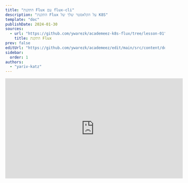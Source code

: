 ```yaml
---
title: "התקנת Flux עם flux-cli"
description: "התקנת Flux על הקלאסטר שלך של K8S" 
template: "doc"
publishDate: 2024-01-30
sources: 
  - url: "https://github.com/ywarezk/academeez-k8s-flux/tree/lesson-01"
    title: התקנת Flux
prev: false
editUrl: "https://github.com/ywarezk/academeez/edit/main/src/content/docs/he/courses/kubernetes/flux/installation.mdx"
sidebar:
  order: 1
authors:
  - "yariv-katz"
---
```


<div class="not-content flex">
  <iframe
    className="mx-auto"
    width="560"
    height="315"
    src="https://www.youtube.com/embed/vp-oFksFoZs?si=6XALIufPOMTq7rxG"
    title="YouTube video player"
    frameBorder="0"
    allow="accelerometer; autoplay; clipboard-write; encrypted-media; gyroscope; picture-in-picture; web-share"
    allowFullScreen
  />
</div>

כדי להתקין את flux על הקלאסטר שלנו נצטרך לבצע את השלבים הבאים:

- התקנת [Flux CLI](https://fluxcd.io/flux/installation/#install-the-flux-cli) על המחשב שלך
- יצירת Repository ב-Github שבו יאוחסן המצב של הקלאסטר בקבצי yaml
- Create a [Github PAT](https://docs.github.com/en/authentication/keeping-your-account-and-data-secure/managing-your-personal-access-tokens) (Personal Access Token) that will allow Flux to access the repository
- יצירת [Github PAT](https://docs.github.com/en/authentication/keeping-your-account-and-data-secure/managing-your-personal-access-tokens) (Personal Access Token) שיאפשר ל-Flux לגשת ל-Repository
- להשתמש ב-Flux CLI, להריץ את `flux bootstrap` כדי להתקין את Flux על הקלאסטר

## דרישות מוקדמות

בשיעור זה אנו מניחים שיש לך קלאסטר של kubernetes - גרסת שרת 1.26 או גבוהה יותר, ועל המחשב שלך יש `kubectl` שיכול לתקשר עם הקלאסטר שלך.  
אנו לא נסביר את השלבים האלה, אך אנו ממליצים ליצור קלאסטר ניהולי מינימלי באחד מספקי הענן (בקורס זה נשתמש ב-[GKE](https://cloud.google.com/kubernetes-engine) - קלאסטר ניהולי של GCP).

## Flux CLI

Flux CLI הוא כלי שורת פקודה שמאפשר לך להפעיל את flux על הקלאסטר שלך, ולהתקשר עם flux שרץ על הקלאסטר שלך.
Flux CLI ניתן להתקנה בדרכים שונות, אך נתקין אותו באמצעות homebrew:


```bash
brew install fluxcd/tap/flux
```

עבור דרכי התקנה נוספות ניתן לבדוק את [המדריך הרשמי](https://fluxcd.io/flux/installation/).

ודאו שאחרי ההתקנה אתם יכולים להריץ בטרמינל:

```bash
flux --version
```

בזמן כתיבת המאמר גרסת ה-flux היא `fluxctl version 2.2.2`.

## פקודת שכיחות של Flux CLI

Flux CLI מכיל פקודות שונות שמאפשרות לך להתקשר עם flux שרץ על הקלאסטר שלך, או לעזור לך ליצור משאבים מקומיים.
ניתן לראות את הפקודות באמצעות:

```bash
flux --help
```

להלן כמה מהתכונות העיקריות של ה-cli:
- **bootstrap** - פקודה זו תתקין את flux על הקלאסטר שלך, תעדכן את flux לגרסה חדשה יותר, תתקין מחדש רכיבים נוספים אם נדרש.
- **check** - תוודא שהקלאסטר שלך עומד בדרישות עבור flux.
- **create** - פקודות שמאפשרות לך ליצור משאבים מקומיים (בדרך כלל תשתמש בזה כדי ליצור את המשאבים מקומית עם הדגל `--export` ואז לשלוח אותם למאגר git)
- **reconcile** - פקודה שמאפשרת לך לסנכרן את flux controllers ולעדכן את מצב הקלאסטר שלך אם נדרש.

נתחיל על ידי הרצת הפקודה `flux check` כדי לוודא שהקלאסטר שלנו עומד בדרישות עבור flux:

```bash
flux check --pre
```

## סנכרון Flux עם הריפוסיטורי

בקרוב נתקין flux על הקלאסטר שלנו, וflux ייצור פודים של קונטרולרים, אלו הקונטרולרים יגיבו למשאבים מסוימים של flux. אל תדאגו על הקונטרולרים האלו כרגע כי נכון לעכשיו יהיו שיעורים על כל קונטרולר.
מה שחשוב כרגע הוא שאחד מהקונטרולרים נקרא `source-controller` ואנו יכולים להורות לקונטרולר זה לקרוא מ branches בריפוסיטורי git. עכשיו למה זה חשוב עבורנו? כי זה יהיה נקודת הכניסה שלנו להורות ל-flux **"לצפות על משאבים מסוג flux בריפוסיטורי זה"**.  
כלומר ניתן להורות ל-flux לקרוא מריפוסיטורי git, ואז נוכל ליצור משאבים מסוג `Kustomization` שיאמרו ל-flux לעקוב אחרי מיקום מסוים בריפוסיטורי, ואז נוכל ליצור משאבים בקלאסטר, ואז flux ישמור על מצב הקלאסטר עם המשאבים שיצרנו.  
בקורס זה נורה ל-flux לעקוב אחרי branch **main** בריפוסיטורי git יחיד, כל דקה, אך ניתן להורות ל-flux לעקוב אחרי יותר מריפוסיטורי git, או יותר מ-branch אחד, למערכת מבוזרת עם כמה צוותים.
על מנת ש-flux יוכל לקרוא מריפוסיטורי git (בדוגמה שלנו נשתמש ב-github), נצטרך ליצור PAT (Personal Access Token) שיאפשר ל-flux לגשת לריפוסיטורי.

## PAT - Personal Access Token - מפתח גישה אישי

אנחנו נגדיר את flux לעקוב אחרי שינוי בריפוסיטורי, ולדעת מה המשאבים שיצרנו, נצטרך ליצור PAT (Personal Access Token) שיאפשר ל-flux לגשת לריפוסיטורי. ה-PAT יתן ל-flux גישה לריפוסיטורי ולראות את השינויים (ניתן להגדיר PAT יחיד שיאפשר לגשת לריפוסיטורי רבים).
הריפוסיטורי שלנו יהיה מאוחסן ב-Github, וב-Github יש 2 סוגי PATs, אחד שיש לו גישה לכל הריפוסיטוריות של המשתמש (קלאסי), ואחד שיש לו גישה רק לריפוסיטוריות שנקבעו (fine-grained token). 
בדוגמה שלנו ניצור PAT שיש לו גישה רק לריפוסיטורי אחד (בדוגמה שלנו אבל בהגדרת צוותים מבוזרת נוכל להגדיר ריפוסיטורי רבים), ונקבע לו את הסקופ `repo`.  
ראשית ניצור ריפוסיטורי ב-Github שבו יאוחסן המצב של הקלאסטר. בדוגמה שלנו יצרתי את הריפוסיטורי הציבורי: [ywarezk/academeez-k8s-course](https://github.com/ywarezk/academeez-k8s-course).  
לאחר שיצרתם את הריפוסיטורי, ניצור PAT שיש לו גישה לריפוסיטורי זה. ניתן ליצור PAT בכתובת: [Settings/Developer Settings/Personal Access Tokens/Fine-grained token](https://github.com/settings/tokens?type=beta) או פשוט ללחוץ על [קישור זה](https://github.com/settings/tokens?type=beta).  

- בחר שם ל-token
- בחר תאריך תפוגה ל-token - כאשר ה-token יפוג תצטרך לסנכרן עם token חדש
- אפשר גישה רק ל-repository שיצרת
- באגף ההרשאות **Repository permissions** בחר **Contents** ושנה את הגישה ל-**Read and write**

לחץ על **Generate token** ותראה טוקן שמתחיל ב `github_pat_****` העתק את הטוקן ובטרמינל קבע אותו כמשתנה סביבה:

```bash
> export GITHUB_TOKEN=github_pat_****
```

אנחנו כמעט מוכנים להתחיל להפעיל את flux על הקלאסטר שלנו, אך לפני שנעשה זאת נתכנן איך יראה ה-repository שלנו ב-git.

## ריבוי קלאסטרים

בקורס זה נעבוד עם קלאסטר אחד, אך בסביבה אמיתית תהיה לך ריבוי קלאסטרים, לדוגמה קלאסטר ל-staging, קלאסטר ל-production, קלאסטר ל-development, קלאסטר ל-CI ועוד.
Flux יכול לנהל ריבוי קלאסטרים, ולא רק זה, אלא גם לשתף משאבים בין הקלאסטרים. חשבו על כל הפעמים שיצרתם קלאסטר ואז התקנתם ingress controller (בקורס זה נעבוד עם nginx ingress controller) ועשיתם זאת שוב ושוב על כל קלאסטר,
אבל לא עוד, עכשיו נוכל לבנות מאגר נקי עם משאבים משותפים בכל או חלק מהקלאסטרים שלנו.

הריפוסיטורי שלנו יכיל `/clusters/:name-of-cluster` בתיקיית `clusters` ניצור תיקייה עבור כל קלאסטר.
בנוסף ניצור תיקייה בשם `infrastructure` למשאבים משותפים בין הקלאסטרים כמו nginx ingress controller.
  
## התקנת Flux עם פקודת bootstrap

נתחיל בהתקנת flux כדי לנהל את הקלאסטר שלנו. נריץ את הפקודה `flux bootstrap` ולאחר הרצת הפקודה ייאחסן המצב של ה-k8s ב-repository git, וכל שינוי שנעשה בקלאסטר יתבצע על ידי דחיפת שינויים ל-repository git.
זוכרים את ה-`source-controller` שדיברנו עליו? flux יתקין את הקונטרולר הזה בזמן ההתקנה, וזוכרים את ה-PAT שיצרנו? flux יכין אותו ב-secret (אם נקבע במשתנה סביבה נכון), וזוכרים את ה-repo שיצרנו? נגיד ל-flux ליצור משאב שה-`source-controller` ידע לסנכרן עם ה-repo הזה. 

הריצו את הפקודה הבאה כדי להתקין את flux על הקלאסטר שלכם:

```bash
flux bootstrap github \
	--owner=your-username \
	--repository=the-repo-you-opened \
	--branch=main \
  --path=./clusters/staging \
	--personal
```

נבחן את הפקודה:
- באמצעות `github`, `owner`, `repository`, `branch` flux ידע ליצור את המשאב `GitRepository`
- באמצעות `path` flux ידע ליצור את המשאב `Kustomization` (נדבר על זה בשיעורים הבאים)
- `personal` מספר ל-flux שאנו משתמשים ב-repo אישי ולא ב-repo של ארגון

בהתבסס על הדגלים האלו, flux ייצור 2 משאבים מותאמים אישית שקונטרולרים של flux יבדקו, וגם ייצור את כל הרכיבים שנדרשים ל-flux לרוץ על הקלאסטר.
Flux יאחסן את כל הקבצים האלו ב-repository, אז לאחר הרצת הפקודה נצטרך למשוך את השינויים האחרונים.

## שכפול הריפוסיטורי

נשכפל את הריפוסיטורי על המחשב שלנו כדי לראות את המצב של הקלאסטר שלנו:

```bash
> git clone <url-of-the-repo>
```

שימו לב ש-flux יצר תיקייה בשם `flux-system` שמכילה את כל המשאבים שהוא התקין בקלאסטר שלנו. לדוגמה בקובץ `gotk-components.yaml` תמצאו את הקובץ שיצר את ה-namespace שבו flux התקין את כל הקונטרולרים:

```yaml
apiVersion: v1
kind: Namespace
metadata:
  labels:
    app.kubernetes.io/instance: flux-system
    app.kubernetes.io/part-of: flux
    app.kubernetes.io/version: v2.2.2
    pod-security.kubernetes.io/warn: restricted
    pod-security.kubernetes.io/warn-version: latest
  name: flux-system
```

## מה התקין flux?

כאשר אתם מתקינים flux על הקלאסטר שלכם, בלי לציין דגלים נוספים לפקודת ההתקנה, flux יתקין את ה-toolkit הבסיסי שניתן לראות על ידי הרצת הפקודה:

```bash
> kubectl get all -n flux-system
```

בהתקנה ברירת המחדל יש לנו את הרכיבים הבאים:
- **source-controller**
- **kustomize-controller**
- **helm-controller**
- **notification-controller**

יהיה לנו שיעורים על כל אחד מהם, אבל כרגע נבין שכל אחד מהם צפוי להסתכל בריפוסיטורי שלנו אחר משאבי CRD שניצור בו, וליצור את המשאבים בקלאסטר שלנו.

## יצירת Namespace

בואו ניתן ל-flux עבודה.
אנחנו ניצור קובץ בתיקיית `clusters/staging` בשם `namespace.yaml` עם התוכן הבא:

```yaml
apiVersion: v1
kind: Namespace
metadata:
  name:  www
```

נבצע commit ונדחוף את השינויים ל-repository ונחכה דקה ונראה שה-namespace נוצר:

```bash
kubectl get namespaces
```

## לסיכום

Flux כעת מנהל את הקלאסטר שלנו, וכדי להשיג את זה עשינו את השלבים הבאים:
1. התקנת flux cli על המחשב שלנו
2. יצרנו ריפוסיטורי ב-Github שבו יאוחסן המצב של הקלאסטר בקבצי yaml
3. יצרנו PAT (Personal Access Token) שיאפשר ל-flux לגשת לריפוסיטורי
4. השתמשנו ב-Flux cli, הרצנו `flux bootstrap` כדי להתקין את Flux על הקלאסטר
5. יצרנו קובץ בתיקיית `clusters/staging` בשם `namespace.yaml` וניצרנו namespace בקלאסטר

קוד המקור המלא לשיעור זה זמין [כאן](https://github.com/ywarezk/academeez-k8s-flux/tree/lesson-01)